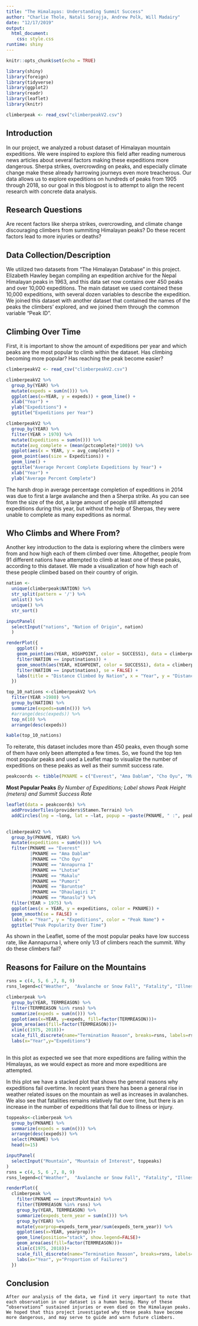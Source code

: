 ```yaml
---
title: "The Himalayas: Understanding Summit Success"
author: "Charlie Thole, Natali Sorajja, Andrew Polk, Will Madairy"
date: "12/17/2019"
output:
  html_document:
    css: style.css
runtime: shiny
---
```


```r
knitr::opts_chunk$set(echo = TRUE)
```

```r
library(shiny)
library(foreign)
library(tidyverse)
library(ggplot2)
library(readr)
library(leaflet)
library(knitr)
```

```r
climberpeak <- read_csv("climberpeakV2.csv")
```

## **Introduction**
In our project, we analyzed a robust dataset of Himalayan mountain expeditions. We were inspired to explore this field after reading numerous news articles about several factors making these expeditions more dangerous. Sherpa strikes, overcrowding on peaks, and especially climate change make these already harrowing journeys even more treacherous. Our data allows us to explore expeditions on hundreds of peaks from 1905 through 2018, so our goal in this blogpost is to attempt to align the recent research with concrete data analysis.
  
## **Research Questions**
Are recent factors like sherpa strikes, overcrowding, and climate change discouraging climbers from summiting Himalayan peaks? Do these recent factors lead to more injuries or deaths?
	
## **Data Collection/Description**
We utilized two datasets from “The Himalayan Database” in this project. Elizabeth Hawley began compiling an expedition archive for the Nepal Himalayan peaks in 1963, and this data set now contains over 450 peaks and over 10,000 expeditions. The main dataset we used contained these 10,000 expeditions, with several dozen variables to describe the expedition. We joined this dataset with another dataset that contained the names of the peaks the climbers’ explored, and we joined them through the common variable “Peak ID”. 
  
## **Climbing Over Time**
First, it is important to show the amount of expeditions per year and which peaks are the most popular to climb within the dataset. Has climbing becoming more popular? Has reaching the peak become easier?

```r
climberpeakV2 <- read_csv("climberpeakV2.csv")

```

```r
climberpeakV2 %>%
  group_by(YEAR) %>%
  mutate(expeds = sum(n())) %>%
  ggplot(aes(x=YEAR, y = expeds)) + geom_line() + 
  xlab("Year") + 
  ylab("Expeditions") + 
  ggtitle("Expeditions per Year") 
```


```r
climberpeakV2 %>%
  group_by(YEAR) %>%
  filter(YEAR > 1970) %>%
  mutate(Expeditions = sum(n())) %>%
  mutate(avg_complete = (mean(pctcomplete)*100)) %>%
  ggplot(aes(x = YEAR, y = avg_complete)) + 
  geom_point(aes(size = Expeditions)) + 
  geom_line() +
  ggtitle("Average Percent Complete Expeditions by Year") + 
  xlab("Year") +
  ylab("Average Percent Complete")
```


The harsh drop in average percentage completion of expeditions in 2014 was due to first a large avalanche and then a Sherpa strike. As you can see from the size of the dot, a large amount of people still attempted expeditions during this year, but without the help of Sherpas, they were unable to complete as many expeditions as normal. 

## **Who Climbs and Where From?**
Another key introduction to the data is exploring where the climbers were from and how high each of them climbed over time.
Altogether, people from 91 different nations have attempted to climb at least one of these peaks, according to this dataset. We made a visualization of how high each of these people climbed based on their country of origin.

```r
nation <-
  unique(climberpeak$NATION) %>% 
  str_split(pattern = '/') %>% 
  unlist() %>% 
  unique() %>% 
  str_sort()
```

```r
inputPanel(
  selectInput("nations", "Nation of Origin", nation)
  )

renderPlot({
    ggplot() +
    geom_point(aes(YEAR, HIGHPOINT, color = SUCCESS1), data = climberpeak %>% 
    filter(NATION == input$nations)) +
    geom_smooth(aes(YEAR, HIGHPOINT, color = SUCCESS1), data = climberpeak %>%
    filter(NATION == input$nations), se = FALSE) +
    labs(title = "Distance Climbed by Nation", x = "Year", y = "Distance Climbed (m)")
  })
```


```r
top_10_nations <-climberpeakV2 %>%
  filter(YEAR >1980) %>%
  group_by(NATION) %>% 
  summarize(expeds=sum(n())) %>% 
  #arrange(desc(expeds)) %>%
  top_n(10) %>%
  arrange(desc(expeds))

kable(top_10_nations)
```



To reiterate, this dataset includes more than 450 peaks, even though some of them have only been attempted a few times. So, we found the top ten most popular peaks and used a Leaflet map to visualize the number of expeditions on these peaks as well as their summit success rate.

```r
peakcoords <- tibble(PKNAME = c("Everest", "Ama Dablam", "Cho Oyu", "Manaslu", "Lhotse", "Dhaulagiri I", "Makalu", "Baruntse", "Pumori", "Annapurna I"), long = c(86.925, 86.8612, 86.6585, 84.5597, 86.9336, 83.4873, 87.0912, 86.979649, 86.8253, 83.8203), lat = c(27.9881, 27.8619, 28.0973, 28.5497, 27.9626, 28.6985, 27.886, 27.872062, 28.009, 28.5961), peakheight = c(8850, 6814, 8188, 8163, 8516, 8167, 8485, 7152, 7138, 8091), expeds = c(2059, 1353, 1329, 632, 406, 381, 346, 307, 263, 240), success_rate = c("59.8%", "67.9%", "61.7%", "48.9%", "55.9%", "40.7%", "39.6%", "38.1%", "45.6%", "31.3%"))
```

**Most Popular Peaks**
*By Number of Expeditions; Label shows Peak Height (meters) and Summit Success Rate*
```r
leaflet(data = peakcoords) %>% 
  addProviderTiles(providers$Stamen.Terrain) %>% 
  addCircles(lng = ~long, lat = ~lat, popup = ~paste(PKNAME, " :", peakheight, "Meters, ", expeds, "Expeditions, ", success_rate, "Success Rate"), weight = 20) 
  
```

```r
climberpeakV2 %>%
  group_by(PKNAME, YEAR) %>%
  mutate(expeditions = sum(n())) %>%
  filter(PKNAME == "Everest"
         |PKNAME == "Ama Dablam"
         |PKNAME == "Cho Oyu"
         |PKNAME == "Annapurna I"
         |PKNAME == "Lhotse"
         |PKNAME == "Makalu"
         |PKNAME == "Pumori"
         |PKNAME == "Baruntse"
         |PKNAME == "Dhaulagiri I"
         |PKNAME == "Manaslu") %>%
  filter(YEAR > 1975) %>%
  ggplot(aes(x = YEAR, y = expeditions, color = PKNAME)) + 
  geom_smooth(se = FALSE) +
  labs(x = "Year", y = "Expeditions", color = "Peak Name") + 
  ggtitle("Peak Popularity Over Time")
```

As shown in the Leaflet, some of the most popular peaks have low success rate, like Aannapurna I, where only 1/3 of climbers reach the summit. Why do these climbers fail?

## **Reasons for Failure on the Mountains**

```r
rsns = c(4, 5, 6 ,7, 8, 9)
rsns_legend=c("Weather",  "Avalanche or Snow Fall", "Fatality", "Illness or Injury", "Lack of Supplies", "Lack of Time")

climberpeak %>% 
  group_by(YEAR, TERMREASON) %>% 
  filter(TERMREASON %in% rsns) %>% 
  summarize(expeds = sum(n())) %>% 
  ggplot(aes(x=YEAR, y=expeds, fill=factor(TERMREASON)))+
  geom_area(aes(fill=factor(TERMREASON)))+
  xlim(c(1975, 2018))+
  scale_fill_discrete(name="Termination Reason", breaks=rsns, labels=rsns_legend)+
  labs(x="Year",y="Expeditions")
  
```

In this plot as expected we see that more expeditions are failing within the Himalayas, as we would expect as more and more expeditions are attempted. 

In this plot we have a stacked plot that shows the general reasons why expeditions fail overtime. In recent years there has been a general rise in weather related issues on the mountain as well as increases in avalanches. We also see that fatalities remains relatively flat over time, but there is an increase in the number of expeditions that fail due to illness or injury.



```r
toppeaks<-climberpeak %>% 
  group_by(PKNAME) %>% 
  summarize(expeds = sum(n())) %>% 
  arrange(desc(expeds)) %>% 
  select(PKNAME) %>% 
  head(n=15)
```

```r
inputPanel(
  selectInput("Mountain", "Mountain of Interest", toppeaks)
)
rsns = c(4, 5, 6 ,7, 8, 9)
rsns_legend=c("Weather",  "Avalanche or Snow Fall", "Fatality", "Illness or Injury", "Lack of Supplies", "Lack of Time")

renderPlot({
  climberpeak %>% 
    filter(PKNAME == input$Mountain) %>% 
    filter(TERMREASON %in% rsns) %>% 
    group_by(YEAR, TERMREASON) %>% 
    summarize(expeds_term_year = sum(n())) %>% 
    group_by(YEAR) %>% 
    mutate(yearprop=expeds_term_year/sum(expeds_term_year)) %>% 
    ggplot(aes(x=YEAR, yearprop))+
    geom_line(position="stack", show.legend=FALSE)+
    geom_area(aes(fill=factor(TERMREASON)))+
    xlim(c(1975, 2018))+
    scale_fill_discrete(name="Termination Reason", breaks=rsns, labels=rsns_legend)+
    labs(x="Year", y="Proportion of Failures")
  })
```


## **Conclusion**
	
	After our analysis of the data, we find it very important to note that each observation in our dataset is a human being. Many of these “observations” sustained injuries or even died on the Himalayan peaks. We hoped that this project investigated why these peaks have become more dangerous, and may serve to guide and warn future climbers.


